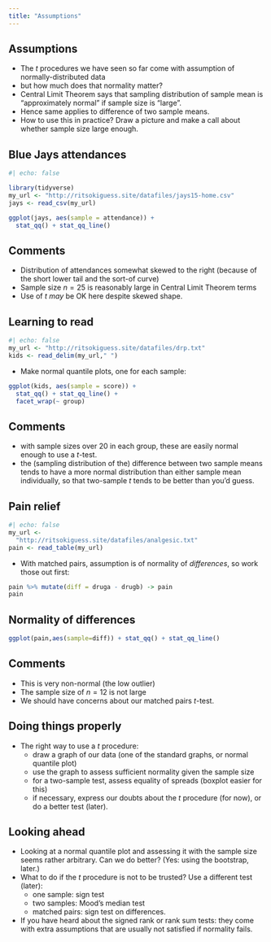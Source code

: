 ```yaml
---
title: "Assumptions"
---
```


## Assumptions

- The $t$ procedures we have seen so far come with assumption of normally-distributed data
- but how much does that normality matter?
- Central Limit Theorem says that sampling distribution of sample mean is "approximately normal" if sample size is "large".
- Hence same applies to difference of two sample means.
- How to use this in practice? Draw a picture and make a call about whether sample size large enough.

## Blue Jays attendances

```r
#| echo: false

library(tidyverse)
my_url <- "http://ritsokiguess.site/datafiles/jays15-home.csv"
jays <- read_csv(my_url) 
```

```r
ggplot(jays, aes(sample = attendance)) + 
  stat_qq() + stat_qq_line()
```

## Comments

- Distribution of attendances somewhat skewed to the right (because of the short lower tail and the sort-of curve)
- Sample size $n = 25$ is reasonably large in  Central Limit Theorem terms
- Use of $t$ *may* be OK here despite skewed shape.

## Learning to read

```r
#| echo: false
my_url <- "http://ritsokiguess.site/datafiles/drp.txt"
kids <- read_delim(my_url," ")
```

- Make normal quantile plots, one for each sample:

```r
ggplot(kids, aes(sample = score)) + 
  stat_qq() + stat_qq_line() +
  facet_wrap(~ group)
```

## Comments

- with sample sizes over 20 in each group, these are easily normal enough to use a $t$-test.
- the (sampling distribution of the) difference between two sample means tends to have a more normal distribution than either sample mean individually, so that two-sample $t$ tends to be better than you'd guess.

## Pain relief

```r
#| echo: false
my_url <- 
  "http://ritsokiguess.site/datafiles/analgesic.txt"
pain <- read_table(my_url)
```

- With matched pairs, assumption is of normality of *differences*, so work those out first:

\footnotesize

```r
pain %>% mutate(diff = druga - drugb) -> pain
pain
```

\normalsize

## Normality of differences

```r
ggplot(pain,aes(sample=diff)) + stat_qq() + stat_qq_line()
```

## Comments

- This is very non-normal (the low outlier)
- The sample size of $n = 12$ is not large
- We should have concerns about our matched pairs $t$-test.

## Doing things properly

- The right way to use a $t$ procedure:
  - draw a graph of our data (one of the standard graphs, or normal quantile plot)
  - use the graph to assess sufficient normality given the sample size
  - for a two-sample test, assess equality of spreads (boxplot easier for this)
  - if necessary, express our doubts about the $t$ procedure (for now), or do a better test (later).

## Looking ahead

- Looking at a normal quantile plot and assessing it with the sample size seems rather arbitrary. Can we do better? (Yes: using the bootstrap, later.)
- What to do if the $t$ procedure is not to be trusted? Use a different test (later):
  - one sample: sign test
  - two samples: Mood's median test
  - matched pairs: sign test on differences.
   
- If you have heard about the signed rank or rank sum tests: they come with extra assumptions that are usually not satisfied if normality fails.
